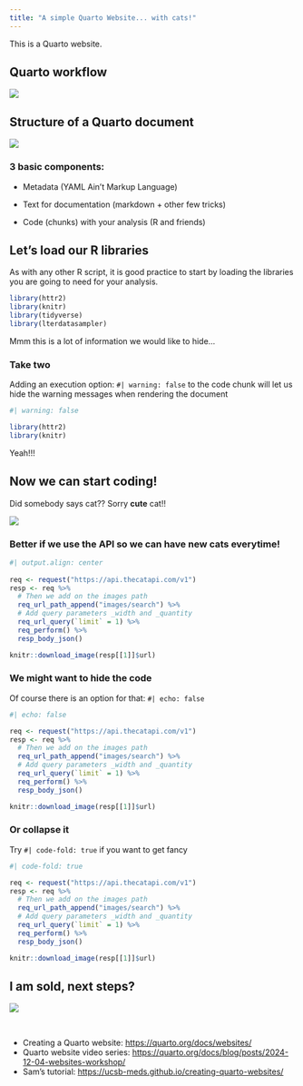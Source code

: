 ```yaml
---
title: "A simple Quarto Website... with cats!"
---
```


This is a Quarto website.


## Quarto workflow

![](img/quarto_schematic.png)

## Structure of a Quarto document

![](img/quarto_doc_structure.png){fig-align="center"}

### 3 basic components:

- Metadata
    (YAML Ain't Markup Language)

- Text for documentation
    (markdown + other few tricks)
    
- Code (chunks) with your analysis (R and friends)



## Let's load our R libraries

As with any other R script, it is good practice to start by loading the libraries you are going to need for your analysis.

```r
library(httr2)
library(knitr)
library(tidyverse)
library(lterdatasampler)
```

Mmm this is a lot of information we would like to hide...


### Take two

Adding an execution option: `#| warning: false` to the code chunk will let us hide the warning messages when rendering the document


```r
#| warning: false

library(httr2)
library(knitr)

```

Yeah!!!


## Now we can start coding!

Did somebody says cat?? Sorry **cute** cat!!

![](img/cat_upsidedown.jpg)

### Better if we use the API so we can have new cats everytime!

```r
#| output.align: center
  
req <- request("https://api.thecatapi.com/v1")
resp <- req %>%
  # Then we add on the images path
  req_url_path_append("images/search") %>%
  # Add query parameters _width and _quantity
  req_url_query(`limit` = 1) %>%
  req_perform() %>%
  resp_body_json()

knitr::download_image(resp[[1]]$url)
```


### We might want to hide the code

Of course there is an option for that: `#| echo: false`

```r
#| echo: false

req <- request("https://api.thecatapi.com/v1")
resp <- req %>%
  # Then we add on the images path
  req_url_path_append("images/search") %>%
  # Add query parameters _width and _quantity
  req_url_query(`limit` = 1) %>%
  req_perform() %>%
  resp_body_json()

knitr::download_image(resp[[1]]$url)
```

### Or collapse it

Try `#| code-fold: true` if you want to get fancy


```r
#| code-fold: true

req <- request("https://api.thecatapi.com/v1")
resp <- req %>%
  # Then we add on the images path
  req_url_path_append("images/search") %>%
  # Add query parameters _width and _quantity
  req_url_query(`limit` = 1) %>%
  req_perform() %>%
  resp_body_json()

knitr::download_image(resp[[1]]$url)
```

## I am sold, next steps?

![](https://media4.giphy.com/media/v1.Y2lkPTc5MGI3NjExaThpNzlrd3pxNjJydTE4MnBnNjE2ZTQ4ZDdkbTNzeGltNmtxcmNjNCZlcD12MV9pbnRlcm5hbF9naWZfYnlfaWQmY3Q9Zw/L40sNfcoJs5Op5afQU/giphy.gif)

<br>

- Creating a Quarto website: <https://quarto.org/docs/websites/>
- Quarto website video series: <https://quarto.org/docs/blog/posts/2024-12-04-websites-workshop/>
- Sam's tutorial: <https://ucsb-meds.github.io/creating-quarto-websites/>
